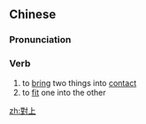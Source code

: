 {{also|对上}}
==Chinese==
{{zh-forms|s=对上}}

===Pronunciation===
{{zh-pron
|m=duìshàng
|c=deoi3 soeng5 ,deoi3 soeng6
|mn=tùi-siāng/tùi-siōng
|cat=v
}}

===Verb===
{{zh-verb}}

# to [[bring]] two things into [[contact]]
# to [[fit]] one into the other

[[zh:對上]]